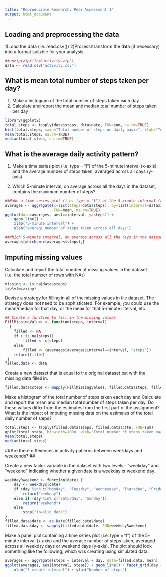 ```yaml
---
title: "Reproducible Research: Peer Assessment 1"
output: html_document
---
```

## Loading and preprocessing the data ##

1)Load the data (i.e. read.csv())
2)Process/transform the data (if necessary) into a format suitable for your analysis


```r
##unzip(zipfile="activity.zip")
data <- read.csv("activity.csv")
```

## What is mean total number of steps taken per day? ##
1) Make a histogram of the total number of steps taken each day
2) Calculate and report the mean and median total number of steps taken per day

```r
library(ggplot2)
total.steps <- tapply(data$steps, data$date, FUN=sum, na.rm=TRUE)
hist(total.steps, main="Total number of steps on daily basis", xlab="Total number of steps taken each day")
mean(total.steps, na.rm=TRUE)
median(total.steps, na.rm=TRUE)
```

## What is the average daily activity pattern?
1) Make a time series plot (i.e. type = "l") of the 5-minute interval (x-axis) and the average number of steps taken, averaged across all days (y-axis)

2) Which 5-minute interval, on average across all the days in the dataset, contains the maximum number of steps?

``` r
##Make a time series plot (i.e. type = "l") of the 5-minute interval (x-axis) and the average number of ##steps taken, averaged across all days (y-axis)
averages <- aggregate(x=list(steps=data$steps), by=list(interval=data$interval),
                      FUN=mean, na.rm=TRUE)
ggplot(data=averages, aes(x=interval, y=steps)) +
    geom_line() +
    xlab("5-minute interval") +
    ylab("average number of steps taken across all days")

##Which 5-minute interval, on average across all the days in the dataset, contains the maximum number of ## steps
averages[which.max(averages$steps),]
```

## Imputing missing values ##
Calculate and report the total number of missing values in the dataset (i.e. the total number of rows with NAs)
``` r
missing <- is.na(data$steps)
table(missing)               
```

Devise a strategy for filling in all of the missing values in the dataset. The strategy does not need to be sophisticated. For example, you could use the mean/median for that day, or the mean for that 5-minute interval, etc.

``` r
## Create a function to fill in the missing values
FillMissingValues <- function(steps, interval) 
  {
    filled <- NA
    if (!is.na(steps))
        filled <- c(steps)
    else
        filled <- (averages[averages$interval==interval, "steps"])
    return(filled)
 }
filled.data <- data
```

Create a new dataset that is equal to the original dataset but with the missing data filled in.

``` r
filled.data$steps <- mapply(FillMissingValues, filled.data$steps, filled.data$interval)              
```
Make a histogram of the total number of steps taken each day and Calculate and report the mean and median total number of steps taken per day. Do these values differ from the estimates from the first part of the assignment? What is the impact of imputing missing data on the estimates of the total daily number of steps?

``` r
total.steps <- tapply(filled.data$steps, filled.data$date, FUN=sum)
qplot(total.steps, binwidth=1000, xlab="Total number of steps taken each day")
mean(total.steps)
median(total.steps)        
```

##Are there differences in activity patterns between weekdays and weekends? ##

Create a new factor variable in the dataset with two levels - "weekday" and "weekend" indicating whether a given date is a weekday or weekend day.


``` r
weekdayRweekend <- function(date) {
    day <- weekdays(date)
    if (day %in% c("Monday", "Tuesday", "Wednesday", "Thursday", "Friday"))
        return("weekday")
    else if (day %in% c("Saturday", "Sunday"))
        return("weekend")
    else
        stop("invalid date")
}
filled.data$date <- as.Date(filled.data$date)
filled.data$day <- sapply(filled.data$date, FUN=weekdayRweekend)
```
Make a panel plot containing a time series plot (i.e. type = "l") of the 5-minute interval (x-axis) and the average number of steps taken, averaged across all weekday days or weekend days (y-axis). The plot should look something like the following, which was creating using simulated data:

``` r
averages <- aggregate(steps ~ interval + day, data=filled.data, mean)
ggplot(averages, aes(interval, steps)) + geom_line() + facet_grid(day ~ .) +
    xlab("5-minute interval") + ylab("Number of steps")
```

